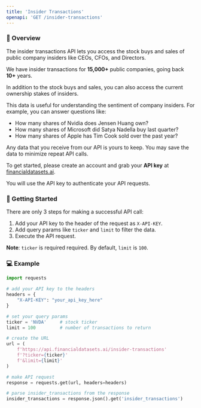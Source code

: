 ```yaml
---
title: 'Insider Transactions'
openapi: 'GET /insider-transactions'
---
```


### 👋  Overview
The insider transactions API lets you access the stock buys and sales of public company insiders like CEOs, CFOs, and Directors.

We have insider transactions for <b>15,000+</b> public companies, going back <b>10+</b> years.

In addition to the stock buys and sales, you can also access the current ownership stakes of insiders.

This data is useful for understanding the sentiment of company insiders. For example, you can answer questions like:
- How many shares of Nvidia does Jensen Huang own?
- How many shares of Microsoft did Satya Nadella buy last quarter?
- How many shares of Apple has Tim Cook sold over the past year?

Any data that you receive from our API is yours to keep. You may save the data to minimize repeat API calls.

To get started, please create an account and grab your <b>API key</b> at [financialdatasets.ai](https://financialdatasets.ai).

You will use the API key to authenticate your API requests.

###  🚀  Getting Started
There are only 3 steps for making a successful API call:
1. Add your API key to the header of the request as `X-API-KEY`.
2. Add query params like `ticker` and `limit` to filter the data.
3. Execute the API request.

**Note**: `ticker` is required required.  By default, `limit` is `100`.

### 💻  Example

```python Insider Transactions
import requests

# add your API key to the headers
headers = {
    "X-API-KEY": "your_api_key_here"
}

# set your query params
ticker = 'NVDA'     # stock ticker
limit = 100         # number of transactions to return

# create the URL
url = (
    f'https://api.financialdatasets.ai/insider-transactions'
    f'?ticker={ticker}'
    f'&limit={limit}'
)

# make API request
response = requests.get(url, headers=headers)

# parse insider_transactions from the response
insider_transactions = response.json().get('insider_transactions')
```